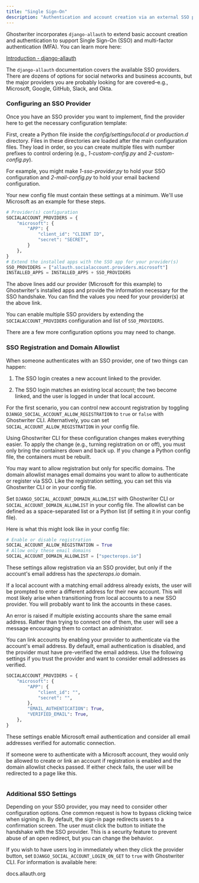 ```yaml
---
title: "Single Sign-On"
description: "Authentication and account creation via an external SSO provider"
---
```



Ghostwriter incorporates `django-allauth` to extend basic account creation and authentication to support Single Sign-On (SSO) and multi-factor authentication (MFA). You can learn more here:

[Introduction - django-allauth](https://docs.allauth.org/en/latest/introduction/index.html)

The `django-allauth` documentation covers the available SSO providers. There are dozens of options for social networks and business accounts, but the major providers you are probably looking for are covered–e.g., Microsoft, Google, GitHub, Slack, and Okta.

### Configuring an SSO Provider



Once you have an SSO provider you want to implement, find the provider here to get the necessary configuration template:

First, create a Python file inside the _config/settings/local.d_ or _production.d_ directory. Files in these directories are loaded after the main configuration files. They load in order, so you can create multiple files with number prefixes to control ordering (e.g., _1-custom-config.py_ and _2-custom-config.py_).

For example, you might make _1-sso-provider.py_ to hold your SSO configuration and _2-mail-config.py_ to hold your email backend configuration.

Your new config file must contain these settings at a minimum. We'll use Microsoft as an example for these steps.


```python SSO Provider Config
# Provider(s) configuration
SOCIALACCOUNT_PROVIDERS = {
    "microsoft": {
        "APP": {
            "client_id": "CLIENT ID",
            "secret": "SECRET",
        }
    },
}
# Extend the installed apps with the SSO app for your provider(s)
SSO_PROVIDERS = ["allauth.socialaccount.providers.microsoft"]
INSTALLED_APPS = INSTALLED_APPS + SSO_PROVIDERS
```

The above lines add our provider (Microsoft for this example) to Ghostwriter's installed apps and provide the information necessary for the SSO handshake. You can find the values you need for your provider(s) at the above link.

You can enable multiple SSO providers by extending the `SOCIALACCOUNT_PROVIDERS` configuration and list of `SSO_PROVIDERS`.

There are a few more configuration options you may need to change.

### SSO Registration and Domain Allowlist

When someone authenticates with an SSO provider, one of two things can happen:

1.  The SSO login creates a new account linked to the provider.

2.  The SSO login matches an existing local account; the two become linked, and the user is logged in under that local account.


For the first scenario, you can control new account registration by toggling `DJANGO_SOCIAL_ACCOUNT_ALLOW_REGISTRATION` to `true` or `false` with Ghostwriter CLI. Alternatively, you can set `SOCIAL_ACCOUNT_ALLOW_REGISTRATION` in your config file.

Using Ghostwriter CLI for these configuration changes makes everything easier. To apply the change (e.g., turning registration on or off), you must only bring the containers down and back up. If you change a Python config file, the containers must be rebuilt.

You may want to allow registration but only for specific domains. The domain allowlist manages email domains you want to allow to authenticate or register via SSO. Like the registration setting, you can set this via Ghostwriter CLI or in your config file.

Set `DJANGO_SOCIAL_ACCOUNT_DOMAIN_ALLOWLIST` with Ghostwriter CLI or `SOCIAL_ACCOUNT_DOMAIN_ALLOWLIST` in your config file. The allowlist can be defined as a space-separated list or a Python list (if setting it in your config file).

Here is what this might look like in your config file:

```python SSO Domain Allowlist
# Enable or disable registration
SOCIAL_ACCOUNT_ALLOW_REGISTRATION = True
# Allow only these email domains
SOCIAL_ACCOUNT_DOMAIN_ALLOWLIST = ["specterops.io"]
```

These settings allow registration via an SSO provider, but only if the account's email address has the _specterops.io_ domain.

If a local account with a matching email address already exists, the user will be prompted to enter a different address for their new account. This will most likely arise when transitioning from local accounts to a new SSO provider. You will probably want to link the accounts in these cases.

<Note>
An error is raised if multiple existing accounts share the same email address. Rather than trying to connect one of them, the user will see a message encouraging them to contact an administrator.
</Note>

You can link accounts by enabling your provider to authenticate via the account's email address. By default, email authentication is disabled, and the provider must have pre-verified the email address. Use the following settings if you trust the provider and want to consider email addresses as verified.

```python SSO Email Authentication
SOCIALACCOUNT_PROVIDERS = {
    "microsoft": {
        "APP": {
            "client_id": "",
            "secret": "",
        },
        "EMAIL_AUTHENTICATION": True,
        "VERIFIED_EMAIL": True,
    },
}
```

These settings enable Microsoft email authentication and consider all email addresses verified for automatic connection.

If someone were to authenticate with a Microsoft account, they would only be allowed to create or link an account if registration is enabled and the domain allowlist checks passed. If either check fails, the user will be redirected to a page like this.

<Frame>
  <img src="../../images/features/image-1.avif" alt=""/>
</Frame>

### Additional SSO Settings

Depending on your SSO provider, you may need to consider other configuration options. One common request is how to bypass clicking twice when signing in. By default, the sign-in page redirects users to a confirmation screen. The user must click the button to initiate the handshake with the SSO provider. This is a security feature to prevent abuse of an open redirect, but you can change the behavior.

If you wish to have users log in immediately when they click the provider button, set `DJANGO_SOCIAL_ACCOUNT_LOGIN_ON_GET` to `true` with Ghostwriter CLI. For information is available here:

<CardGroup cols={1}> <Card title="Provider Configuration" icon="chevron-right" iconType="solid" href="https://docs.allauth.org/en/latest/socialaccount/configuration.html" horizontal > <span className="text-xs text-dark/7 dark:text-light/6">docs.allauth.org</span> </Card> </CardGroup>
